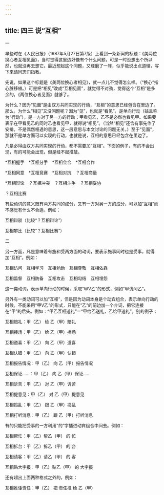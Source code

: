 ```yaml
---
---
---
```

title: 四三 说“互相”
---







一


早些时在《人民日报》（1987年5月27日第7版）上看到一条新闻的标题：《美两位换心者互相见面》，当时觉得这里边好像有个什么问题，可是一时没想出个所以然，也就没再去想它。最近想起这个问题，又琢磨了一阵，似乎能说出点道理，写下来请同志们指教。

先说，如果这个标题是《美两位换心者相见》，就一点儿不觉得怎么样。（“换心”指心脏移植。）可是把“相见”改成“互相见面”，就觉得不对劲，觉得这个“互相”是多余的，《两位换心者见面》就够了。

为什么？因为“见面”是由双方共同实现的行动，“互相”的意思已经包含在里边了。那么，为什么“相见”又没问题呢？因为“见”，也就是“看见”，是单向行动（姑且称为“行动”），是一方对于另一方的行动；甲看见乙，乙不是必然也看见甲。如果要表示在甲看见乙的同时乙也看见甲，就得说“相见”。（当然“相见”还含有事先作了安排，不是偶然相遇的意思，这一层意思与本文讨论的问题无关。）至于“见面”，那就不是单方面可以实现的行动，也就是说，互相的意思已经包含在里边了。

凡是必得由双方共同实现的行动，都不需要加“互相”。下面的例子，有的不会出现，有的可能会出现，但是经不起推敲。

*互相握手　*互相分手　*互相会合　*互相合作

*互相同意　*互相竞赛　*互相对抗　？互相商量

*互相辩论　？互相冲突　？互相斗争　？互相妥协

？互相比赛

有些动词的意义既有两方共同的成分，又有一方对另一方的成分，可以加“互相”而不感觉有什么不合适。例如：

互相辩驳（比较“？互相辩论”）

互相攀比（比较“？互相比赛”）





二


另一方面，凡是意味着有施和受两方面的动词，要表示施事同时也是受事，就得加“互相”。例如：

互相访问　互相学习　互相勉励　互相尊敬　互相依靠

互相监督　互相防备　互相攻击　互相勾结　互相埋怨

这一类动词，表示单向行动的时候，采取“甲V乙”的形式，例如“甲访问乙”。

另外有一类动词可以加“互相”，但是因为动词本身是个动宾组合，表示单向行动的时候，不能采用“甲V乙”的形式，只能在“乙”的前边加一个介词，把它连接在“甲”的后头。例如：“甲乙互相送礼”＝“甲给乙送礼，乙给甲送礼”。别的例子：

互相赔礼：甲（乙） 给 乙（甲）赔礼

互相捧场：甲（乙） 给 乙（甲）捧场

互相道喜：甲（乙） 向 乙（甲）道喜

互相认错：甲（乙） 向 乙（甲）认错

互相报告情况：甲（乙） 向 乙（甲）报告情况

互相保证……：甲（乙） 向 乙（甲）保证……

互相诉苦：甲（乙） 对 乙（甲）诉苦

互相提意见：甲（乙） 对 乙（甲）提意见

互相捣乱：甲（乙） 跟 乙（甲）捣乱

互相打听消息：甲（乙） 跟 乙（甲）打听消息

有的只能把受事的一方利用“的”字插进动宾组合中间去。例如：

互相帮忙：甲（乙）帮乙（甲） 的 忙

互相拆台：甲（乙）拆乙（甲） 的 台

互相请客：甲（乙）请乙（甲） 的 客

互相贴大字报：甲（乙）贴乙（甲） 的 大字报

还有超出上面两种格式之外的，例如：

互相推诿责任：甲（乙） 把 责任推 给 乙（甲）